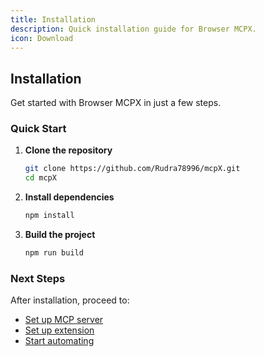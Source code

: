 ```yaml
---
title: Installation
description: Quick installation guide for Browser MCPX.
icon: Download
---
```


## Installation

Get started with Browser MCPX in just a few steps.

### Quick Start

1. **Clone the repository**

   ```bash
   git clone https://github.com/Rudra78996/mcpX.git
   cd mcpX
   ```

2. **Install dependencies**

   ```bash
   npm install
   ```

3. **Build the project**
   ```bash
   npm run build
   ```

### Next Steps

After installation, proceed to:

- [Set up MCP server](/docs/setup-server)
- [Set up extension](/docs/setup-extension)
- [Start automating](/docs/start-automating)

